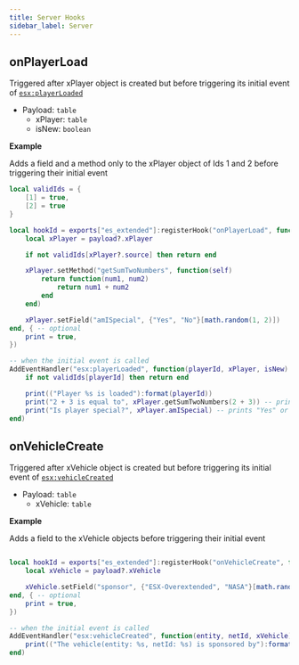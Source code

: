 ```yaml
---
title: Server Hooks
sidebar_label: Server
---
```


## onPlayerLoad

Triggered after xPlayer object is created but before triggering its initial event of [`esx:playerLoaded`](../Player/Server/events.mdx)

- Payload: `table`
  - xPlayer: `table`
  - isNew: `boolean`

**Example**

Adds a field and a method only to the xPlayer object of Ids 1 and 2 before triggering their initial event

```lua
local validIds = {
    [1] = true,
    [2] = true
}

local hookId = exports["es_extended"]:registerHook("onPlayerLoad", function(payload)
    local xPlayer = payload?.xPlayer

    if not validIds[xPlayer?.source] then return end

    xPlayer.setMethod("getSumTwoNumbers", function(self)
        return function(num1, num2)
            return num1 + num2
        end
    end)

    xPlayer.setField("amISpecial", {"Yes", "No"}[math.random(1, 2)])
end, { -- optional
    print = true,
})

-- when the initial event is called
AddEventHandler("esx:playerLoaded", function(playerId, xPlayer, isNew)
    if not validIds[playerId] then return end

    print(("Player %s is loaded"):format(playerId))
    print("2 + 3 is equal to", xPlayer.getSumTwoNumbers(2 + 3)) -- prints 5
    print("Is player special?", xPlayer.amISpecial) -- prints "Yes" or "No"
end)
```

## onVehicleCreate

Triggered after xVehicle object is created but before triggering its initial event of [`esx:vehicleCreated`](../Vehicle/Server/events.mdx)

- Payload: `table`
  - xVehicle: `table`

**Example**

Adds a field to the xVehicle objects before triggering their initial event

```lua

local hookId = exports["es_extended"]:registerHook("onVehicleCreate", function(payload)
    local xVehicle = payload?.xVehicle

    xVehicle.setField("sponsor", {"ESX-Overextended", "NASA"}[math.random(1, 2)])
end, { -- optional
    print = true,
})

-- when the initial event is called
AddEventHandler("esx:vehicleCreated", function(entity, netId, xVehicle)
    print(("The vehicle(entity: %s, netId: %s) is sponsored by"):format(entity, netId, xVehicle?.sponsor)) -- "ESX-Overextended" or "NASA"
end)
```
